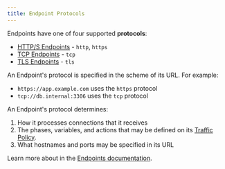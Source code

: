 ```yaml
---
title: Endpoint Protocols
---
```


Endpoints have one of four supported **protocols**:

- [HTTP/S Endpoints](/universal-gateway/http) - `http`, `https`
- [TCP Endpoints](/universal-gateway/tcp) - `tcp`
- [TLS Endpoints](/universal-gateway/tls) - `tls`

An Endpoint's protocol is specified in the scheme of its URL. For example:

- `https://app.example.com` uses the `https` protocol
- `tcp://db.internal:3306` uses the `tcp` protocol

An Endpoint's protocol determines:

1. How it processes connections that it receives
1. The phases, variables, and actions that may be defined on its [Traffic
   Policy](/traffic-policy).
1. What hostnames and ports may be specified in its URL

Learn more about in the [Endpoints documentation](/universal-gateway/endpoints).
